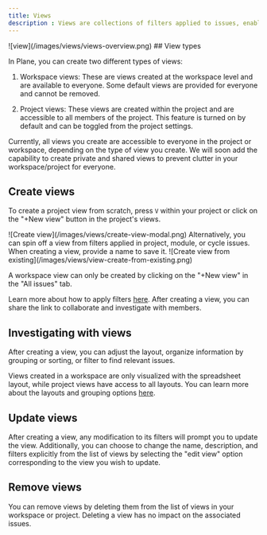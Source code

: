 ```yaml
---
title: Views
description : Views are collections of filters applied to issues, enabling you to investigate and analyze them collectively.
---
```

<Frame>![view](/images/views/views-overview.png)</Frame>
## View types

In Plane, you can create two different types of views:

1. Workspace views: These are views created at the workspace level and are available to everyone. Some default views are provided for everyone and cannot be removed.

2. Project views: These views are created within the project and are accessible to all members of the project. This feature is turned on by default and can be toggled from the project settings.

<Note> Currently, all views you create are accessible to everyone in the project or workspace, depending on the type of view you create. We will soon add the capability to create private and shared views to prevent clutter in your workspace/project for everyone.</Note>

## Create views

To create a project view from scratch, press `V` within your project or click on the "+New view" button in the project's views. 
<Frame>![Create view](/images/views/create-view-modal.png)</Frame>
Alternatively, you can spin off a view from filters applied in project, module, or cycle issues. When creating a view, provide a name to save it.
<Frame>![Create view from existing](/images/views/view-create-from-existing.png)</Frame>

A workspace view can only be created by clicking on the "+New view" in the "All issues" tab.


Learn more about how to apply filters [here](/core-concepts/issues/overview#filter-issues). After creating a view, you can share the link to collaborate and investigate with members.

## Investigating with views

After creating a view, you can adjust the layout, organize information by grouping or sorting, or filter to find relevant issues.

Views created in a workspace are only visualized with the spreadsheet layout, while project views have access to all layouts. You can learn more about the layouts and grouping options [here](/core-concepts/issues/overview#layouts).

## Update views

After creating a view, any modification to its filters will prompt you to update the view. Additionally, you can choose to change the name, description, and filters explicitly from the list of views by selecting the "edit view" option corresponding to the view you wish to update.

## Remove views

You can remove views by deleting them from the list of views in your workspace or project. Deleting a view has no impact on the associated issues.